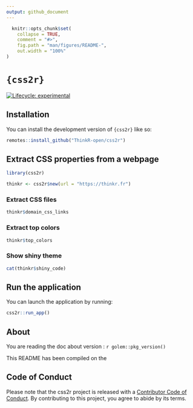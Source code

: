 ```yaml
---
output: github_document
---
```


<!-- README.md is generated from README.Rmd. Please edit that file -->

```r
  knitr::opts_chunk$set(
    collapse = TRUE,
    comment = "#>",
    fig.path = "man/figures/README-",
    out.width = "100%"
)
```

# `{css2r}`

<!-- badges: start -->
[![Lifecycle: experimental](https://img.shields.io/badge/lifecycle-experimental-orange.svg)](https://lifecycle.r-lib.org/articles/stages.html#experimental)
<!-- badges: end -->

## Installation

You can install the development version of `{css2r}` like so:

```r
remotes::install_github("ThinkR-open/css2r")
```

## Extract CSS properties from a webpage

```r
library(css2r)

thinkr <- css2r$new(url = "https://thinkr.fr")
```

### Extract CSS files

```r
thinkr$domain_css_links
```

### Extract top colors

```r
thinkr$top_colors
```
### Show shiny theme

```r
cat(thinkr$shiny_code)
```

## Run the application

You can launch the application by running:

```r
css2r::run_app()
```

## About

You are reading the doc about version : `r golem::pkg_version()`

This README has been compiled on the

## Code of Conduct
  
Please note that the css2r project is released with a [Contributor Code of Conduct](https://contributor-covenant.org/version/2/1/CODE_OF_CONDUCT.html). By contributing to this project, you agree to abide by its terms.
